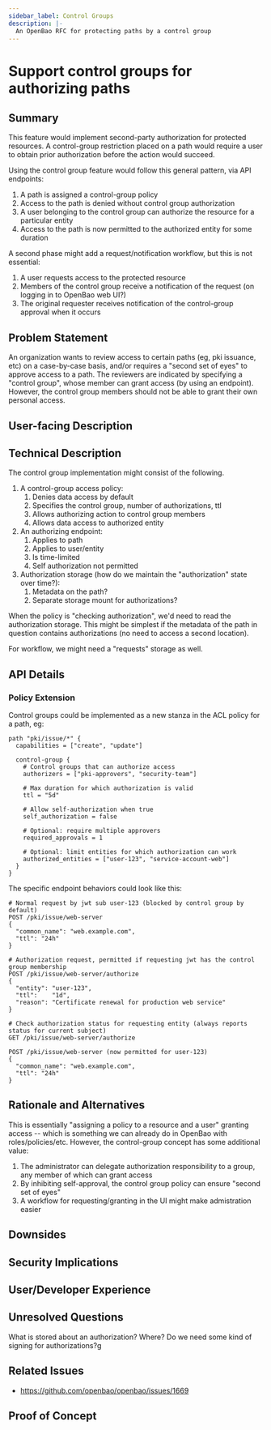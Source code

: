 ```yaml
---
sidebar_label: Control Groups
description: |-
  An OpenBao RFC for protecting paths by a control group
---
```


# Support control groups for authorizing paths

## Summary

This feature would implement second-party authorization for protected
resources. A control-group restriction placed on a path would require
a user to obtain prior authorization before the action would succeed.

Using the control group feature would follow this general pattern, via API
endpoints:

1. A path is assigned a control-group policy
2. Access to the path is denied without control group authorization
3. A user belonging to the control group can authorize the resource for a particular entity
4. Access to the path is now permitted to the authorized entity for some duration

A second phase might add a request/notification workflow, but this is not essential:
1. A user requests access to the protected resource
2. Members of the control group receive a notification of the request (on logging in to OpenBao web UI?)
3. The original requester receives notification of the control-group approval when it occurs

## Problem Statement

An organization wants to review access to certain paths (eg, pki
issuance, etc) on a case-by-case basis, and/or requires a "second set
of eyes" to approve access to a path. The reviewers are indicated by
specifying a "control group", whose member can grant access (by using
an endpoint). However, the control group members should not be able to
grant their own personal access.

## User-facing Description

## Technical Description

The control group implementation might consist of the following.
1. A control-group access policy:
   1. Denies data access by default
   2. Specifies the control group, number of authorizations, ttl
   2. Allows authorizing action to control group members
   3. Allows data access to authorized entity
2. An authorizing endpoint:
   1. Applies to path
   2. Applies to user/entity
   3. Is time-limited
   4. Self authorization not permitted
3. Authorization storage (how do we maintain the "authorization" state over time?):
   1. Metadata on the path?
   2. Separate storage mount for authorizations?

When the policy is "checking authorization", we'd need to read the
authorization storage. This might be simplest if the metadata of the
path in question contains authorizations (no need to access a second
location).

For workflow, we might need a "requests" storage as well.

## API Details

### Policy Extension

Control groups could be implemented as a new stanza in the ACL policy for a path, eg:

```
path "pki/issue/*" {
  capabilities = ["create", "update"]

  control-group {
	# Control groups that can authorize access
	authorizers = ["pki-approvers", "security-team"]

	# Max duration for which authorization is valid
	ttl = "5d"

	# Allow self-authorization when true
	self_authorization = false

	# Optional: require multiple approvers
	required_approvals = 1

	# Optional: limit entities for which authorization can work
	authorized_entities = ["user-123", "service-account-web"]
  }
}
```

The specific endpoint behaviors could look like this:

```
# Normal request by jwt sub user-123 (blocked by control group by default)
POST /pki/issue/web-server
{
  "common_name": "web.example.com",
  "ttl": "24h"
}

# Authorization request, permitted if requesting jwt has the control group membership
POST /pki/issue/web-server/authorize
{
  "entity": "user-123",
  "ttl":    "1d",
  "reason": "Certificate renewal for production web service"
}

# Check authorization status for requesting entity (always reports status for current subject)
GET /pki/issue/web-server/authorize

POST /pki/issue/web-server (now permitted for user-123)
{
  "common_name": "web.example.com",
  "ttl": "24h"
}
```

## Rationale and Alternatives

This is essentially "assigning a policy to a resource and a user"
granting access -- which is something we can already do in OpenBao
with roles/policies/etc. However, the control-group concept has some
additional value:

1. The administrator can delegate authorization responsibility to a
   group, any member of which can grant access
2. By inhibiting self-approval, the control group policy can ensure "second set of eyes"
3. A workflow for requesting/granting in the UI might make admistration easier

## Downsides

## Security Implications

## User/Developer Experience

## Unresolved Questions

What is stored about an authorization? Where?
Do we need some kind of signing for authorizations?g

## Related Issues

- https://github.com/openbao/openbao/issues/1669

## Proof of Concept



